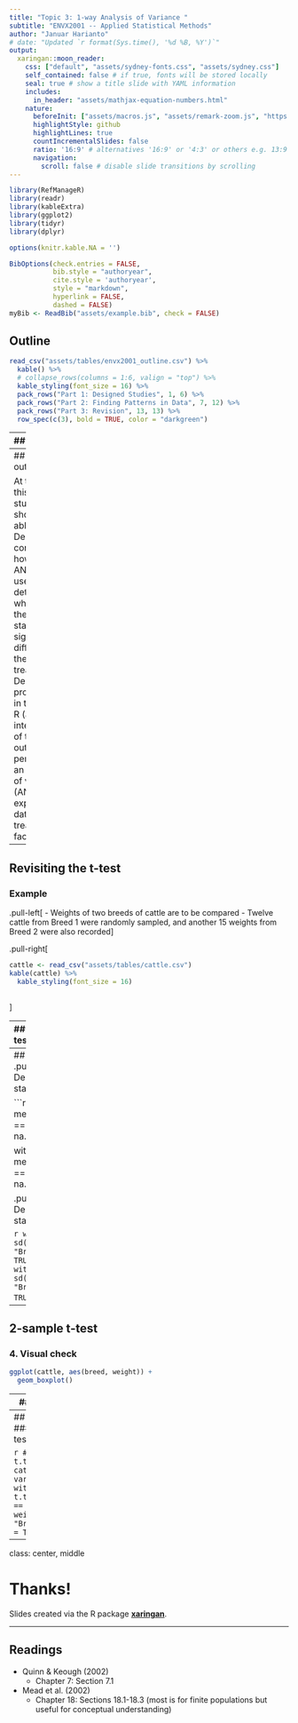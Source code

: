 ```yaml
---
title: "Topic 3: 1-way Analysis of Variance "
subtitle: "ENVX2001 -- Applied Statistical Methods"
author: "Januar Harianto"
# date: "Updated `r format(Sys.time(), '%d %B, %Y')`"
output:
  xaringan::moon_reader:
    css: ["default", "assets/sydney-fonts.css", "assets/sydney.css"]
    self_contained: false # if true, fonts will be stored locally
    seal: true # show a title slide with YAML information
    includes:
      in_header: "assets/mathjax-equation-numbers.html"
    nature:
      beforeInit: ["assets/macros.js", "assets/remark-zoom.js", "https://platform.twitter.com/widgets.js"]
      highlightStyle: github
      highlightLines: true
      countIncrementalSlides: false
      ratio: '16:9' # alternatives '16:9' or '4:3' or others e.g. 13:9
      navigation:
        scroll: false # disable slide transitions by scrolling
---
```


```r
library(RefManageR)
library(readr)
library(kableExtra)
library(ggplot2)
library(tidyr)
library(dplyr)

options(knitr.kable.NA = '')

BibOptions(check.entries = FALSE, 
           bib.style = "authoryear", 
           cite.style = 'authoryear', 
           style = "markdown",
           hyperlink = FALSE, 
           dashed = FALSE)
myBib <- ReadBib("assets/example.bib", check = FALSE)
```



## Outline

```r
read_csv("assets/tables/envx2001_outline.csv") %>%
  kable() %>%
  # collapse_rows(columns = 1:6, valign = "top") %>%
  kable_styling(font_size = 16) %>%
  pack_rows("Part 1: Designed Studies", 1, 6) %>%
  pack_rows("Part 2: Finding Patterns in Data", 7, 12) %>%
  pack_rows("Part 3: Revision", 13, 13) %>%
  row_spec(c(3), bold = TRUE, color = "darkgreen")
```












---
## Outline

.pull-left[

### Two-sample t-test
![:scale 50%](assets/figs/will.png)

[William Gosset (1908)](https://medium.com/value-stream-design/the-curious-tale-of-william-sealy-gosset-b3178a9f6ac8)
]


.pull-right[
### Analysis of Variance (ANOVA)
![:scale 50%](assets/figs/ronald.png)

[Ronald Fisher (1925)](https://link.springer.com/chapter/10.1007/978-1-4612-4380-9_7)
]













---
## Learning outcomes


At the end of this topic students should be able to:
- Describe the concept of how the ANOVA is used to determine whether there is a statistically significant difference in the means of treatments;
- Demonstrate proficiency in the use of R (and interpretation of the output) for performing an analysis of variance (ANOVA) on experimental data with 1 treatment factor.















---
## Revisiting the t-test

### Example

.pull-left[
- Weights of two breeds of cattle are to be compared
- Twelve cattle from Breed 1 were randomly sampled, and another 15 weights from Breed 2 were also recorded
]

.pull-right[
```r
cattle <- read_csv("assets/tables/cattle.csv")
kable(cattle) %>%
  kable_styling(font_size = 16)
  
```
]














---
## 2-sample t-test


### 1. Import data

```r
cattle <- read_csv("assets/tables/cattle.csv") %>%
  pivot_longer(cols = starts_with("Breed"), names_to = "breed", values_to = "weight") %>%
  mutate(breed = as.factor(breed))
  
```
We are [tidying the data](https://r4ds.had.co.nz/tidy-data.html). 

.pull-left[
**Before**
.scroll-box-10[
```r
read_csv("assets/tables/cattle.csv")
```
]
]

.pull-right[
**After**
.scroll-box-10[
```r
cattle
```
]
]















---
## 2-sample t-test
.pull-left[
###2. Descriptive statistics (mean)

```r
with(cattle, mean(weight[breed == "Breed1"], 
  na.rm = TRUE))

with(cattle, mean(weight[breed == "Breed2"], 
  na.rm = TRUE))
```
]

.pull-right[
### 3. Descriptive statistics (sd)

```r
with(cattle, sd(weight[breed == "Breed1"], 
  na.rm = TRUE))
with(cattle, sd(weight[breed == "Breed2"], 
  na.rm = TRUE))
```
]













---
## 2-sample t-test

### 4. Visual check

```r
ggplot(cattle, aes(breed, weight)) +
  geom_boxplot()
```












---
## 2-sample t-test

### 5. Model assumptions

#### Normality













---
## 2-sample t-test
### 6. Perform the t-test

```r
# t.test(cattle$Breed1, cattle$Breed2, var.equal = TRUE)
with(cattle, t.test(weight[breed == "Breed1"], weight[breed == "Breed2"],
  var.equal = TRUE))
```




---
class: center, middle

# Thanks!

Slides created via the R package [**xaringan**](https://github.com/yihui/xaringan).


















---
## Readings

- Quinn & Keough (2002)
  - Chapter 7: Section 7.1
- Mead et al. (2002)
  - Chapter 18: Sections 18.1-18.3 (most is for finite populations but useful for conceptual understanding)
